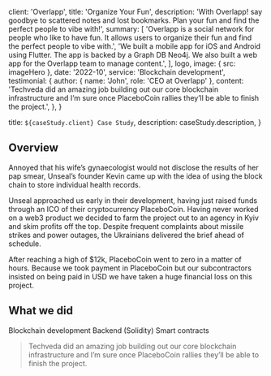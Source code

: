 
  client: 'Overlapp',
  title: 'Organize Your Fun',
  description:
    'With Overlapp! say goodbye to scattered notes and lost bookmarks. Plan your fun and find the perfect people to vibe with!',
  summary: [
    'Overlapp is a social network for people who like to have fun. It allows users to organize their fun and find the perfect people to vibe with.',
    'We built a mobile app for iOS and Android using Flutter. The app is backed by a Graph DB Neo4j. We also built a web app for the Overlapp team to manage content.',
  ],
  logo,
  image: { src: imageHero },
  date: '2022-10',
  service: 'Blockchain development',
  testimonial: {
    author: { name: 'John', role: 'CEO at Overlapp' },
    content:
      'Techveda did an amazing job building out our core blockchain infrastructure and I’m sure once PlaceboCoin rallies they’ll be able to finish the project.',
  },
}

  title: `${caseStudy.client} Case Study`,
  description: caseStudy.description,
}

## Overview

Annoyed that his wife’s gynaecologist would not disclose the results of her pap smear, Unseal’s founder Kevin came up with the idea of using the block chain to store individual health records.

Unseal approached us early in their development, having just raised funds through an ICO of their cryptocurrency PlaceboCoin. Having never worked on a web3 product we decided to farm the project out to an agency in Kyiv and skim profits off the top. Despite frequent complaints about missile strikes and power outages, the Ukrainians delivered the brief ahead of schedule.

After reaching a high of $12k, PlaceboCoin went to zero in a matter of hours. Because we took payment in PlaceboCoin but our subcontractors insisted on being paid in USD we have taken a huge financial loss on this project.

## What we did

<TagList>
  <TagListItem>Blockchain development</TagListItem>
  <TagListItem>Backend (Solidity)</TagListItem>
  <TagListItem>Smart contracts</TagListItem>
</TagList>

<Blockquote
  author={{ name: 'Emily Selman', role: 'Head of Engineering at Unseal' }}
  image={{ src: imageEmilySelman }}
>
  Techveda did an amazing job building out our core blockchain infrastructure
  and I’m sure once PlaceboCoin rallies they’ll be able to finish the project.
</Blockquote>

<StatList>
  <StatListItem value="34%" label="Fewer transactions" />
  <StatListItem value="10%" label="Slower transactions" />
  <StatListItem value="1000ms" label="Transaction latency" />
  <StatListItem value="3" label="Active nodes" />
</StatList>
